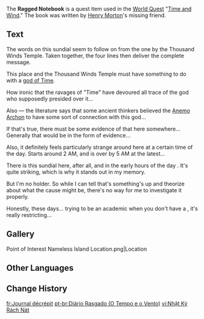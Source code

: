 {{About|the Quest Item used during [[Time and Wind]]|the Quest Item used in [[Bygones Times Like Dust Passing]]|Ragged Notebook (Bygones Times Like Dust Passing)}}
{{Book Infobox
|id          = 100562<!-- material id -->
|title       = Ragged Notebook
|image       = Book Ragged Notebook.png
|type        = Quest Items
|description = Anonymously authored notes. They describe a place seemingly not far from here.
|source1     = In the breakable rock on the south-end of the [[Nameless Island]]
|next        = Thick Notebook
}}
The '''Ragged Notebook''' is a quest item used in the [[World Quest]] "[[Time and Wind]]." The book was written by [[Henry Morton]]'s missing friend.

==Text==
The words on this sundial seem to follow on from the one by the Thousand Winds Temple. Taken together, the four lines then deliver the complete message.

This place and the Thousand Winds Temple must have something to do with a [[god of Time]].

How ironic that the ravages of "Time" have devoured all trace of the god who supposedly presided over it...

Also &mdash; the literature says that some ancient thinkers believed the [[Barbatos|Anemo Archon]] to have some sort of connection with this god...

If that's true, there must be some evidence of that here somewhere... Generally that would be in the form of {{Color|buzzword|elemental}} evidence...

Also, it definitely feels particularly strange around here at a certain time of the day. Starts around 2 AM, and is over by 5 AM at the latest...

There is this sundial here, after all, and in the early hours of the day {{Color|buzzword|the blade's shadow fall directly downwards}}. It's quite striking, which is why it stands out in my memory.

But I'm no {{Color|buzzword|Vision}} holder. So while I can tell that's something's up and theorize about what the cause might be, there's no way for me to investigate it properly.

Honestly, these days... trying to be an academic when you don't have a {{Color|buzzword|Vision}}, it's really restricting...

==Gallery==
<gallery>
Point of Interest Nameless Island Location.png|Location
</gallery>

==Other Languages==
{{Other Languages
|en      = Ragged Notebook
|zhs     = 残破的笔记
|zhs_rm  = Cánpò de Bǐjì
|zht     = 殘破的筆記
|zht_rm  = Cánpò de Bǐjì
|zh_tl   = Ruined Notebook
|ja      = ボロボロなノート
|ja_rm   = Boroboro-na Nooto
|ja_tl   = Ragged Notebook
|ko      = 파손된 노트
|ko_rm   = Pasondoen Noteu
|ko_tl   = Damaged Note
|es      = Notas viejas y rasgadas
|es_tl   = Old and Torn Notes
|fr      = Journal décrépit
|fr_tl   = Decrepit Diary
|ru      = Потрёпанный дневник
|ru_tl   = Shabby Diary
|th      = บันทึกโทรม ๆ
|th_rm   = Bantheuk Som-Som
|th_tl   = Ruined Notebook
|vi      = Nhật Ký Rách Nát
|vi_tl   = Ragged Diary
|de      = Zerrissene Aufzeichnungen
|de_tl   = Tattered Notes
|id      = Catatan yang Terkoyak
|id_tl   = Ragged Notebook
|pt      = Diário Rasgado
|pt_tl   = 
|tr      = Yıpranmış Defter
|tr_tl   = 
|it      = Taccuino rovinato
|it_tl   = 
}}

==Change History==
{{Change History|1.0}}

[[fr:Journal décrépit]]
[[pt-br:Diário Rasgado (O Tempo e o Vento)]]
[[vi:Nhật Ký Rách Nát]]